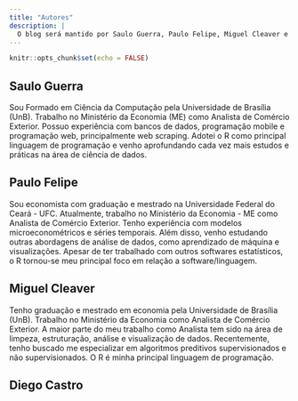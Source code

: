 ```yaml
---
title: "Autores"
description: |
  O blog será mantido por Saulo Guerra, Paulo Felipe, Miguel Cleaver e Diego Castro. A nossa ideia é que mais pessoas possam colaborar no futuro para que o blog fique bastante rico e diversificado em informações.
---
```


```r
knitr::opts_chunk$set(echo = FALSE)
```

## Saulo Guerra
Sou Formado em Ciência da Computação pela Universidade de Brasília (UnB). Trabalho no Ministério da Economia (ME) como Analista de Comércio Exterior. Possuo experiência com bancos de dados, programação mobile e programação web, principalmente web scraping. Adotei o R como principal linguagem de programação e venho aprofundando cada vez mais estudos e práticas na área de ciência de dados.

## Paulo Felipe
Sou economista com graduação e mestrado na Universidade Federal do Ceará - UFC. Atualmente, trabalho no Ministério da Economia - ME como Analista de Comércio Exterior. Tenho experiência com modelos microeconométricos e séries temporais. Além disso, venho estudando outras abordagens de análise de dados, como aprendizado de máquina e visualizações. Apesar de ter trabalhado com outros softwares estatísticos, o R tornou-se meu principal foco em relação a software/linguagem.

## Miguel Cleaver
Tenho graduação e mestrado em economia pela Universidade de Brasília (UnB). Trabalho no Ministério da Economia como Analista de Comércio Exterior. A maior parte do meu trabalho como Analista tem sido na área de limpeza, estruturação, análise e visualização de dados. Recentemente, tenho buscado me especializar em algoritmos preditivos supervisionados e não supervisionados. O R é minha principal linguagem de programação.

## Diego Castro

